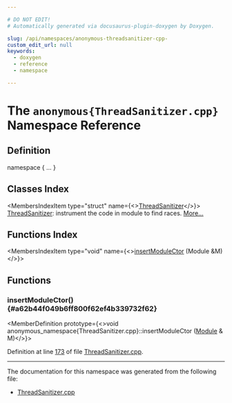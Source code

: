 ```yaml
---

# DO NOT EDIT!
# Automatically generated via docusaurus-plugin-doxygen by Doxygen.

slug: /api/namespaces/anonymous-threadsanitizer-cpp-
custom_edit_url: null
keywords:
  - doxygen
  - reference
  - namespace

---
```





# The `anonymous{ThreadSanitizer.cpp}` Namespace Reference

<DoxygenPage pluginConfig={pluginConfig}>



## Definition

<CodeBlock>namespace &#123; ... &#125;</CodeBlock>

## Classes Index

<MembersIndex>

<MembersIndexItem
  type="struct"
  name={<><a href="/docs/api/structs/anonymous-namespace-threadsanitizer-cpp-/threadsanitizer">ThreadSanitizer</a></>}>
<a href="/docs/api/structs/anonymous-namespace-threadsanitizer-cpp-/threadsanitizer">ThreadSanitizer</a>: instrument the code in module to find races. <a href="/docs/api/structs/anonymous-namespace-threadsanitizer-cpp-/threadsanitizer/#details">More...</a>
</MembersIndexItem>

</MembersIndex>

## Functions Index

<MembersIndex>

<MembersIndexItem
  type="void"
  name={<><a href="#a62b44f049b6ff800f62ef4b339732f62">insertModuleCtor</a> (Module &amp;M)</>}>
</MembersIndexItem>

</MembersIndex>


<SectionDefinition>

## Functions

### insertModuleCtor() {#a62b44f049b6ff800f62ef4b339732f62}

<MemberDefinition
  prototype={<>void anonymous&#95;namespace&#123;ThreadSanitizer.cpp&#125;::insertModuleCtor (<a href="/docs/api/classes/llvm/module">Module</a> &amp; M)</>}>

Definition at line <a href="/docs/api/files/lib/lib/transforms/lib/transforms/instrumentation/threadsanitizer-cpp/#l00173">173</a> of file <a href="/docs/api/files/lib/lib/transforms/lib/transforms/instrumentation/threadsanitizer-cpp">ThreadSanitizer.cpp</a>.
</MemberDefinition>

</SectionDefinition>

<hr/>

The documentation for this namespace was generated from the following file:

<ul>
<li><a href="/docs/api/files/lib/lib/transforms/lib/transforms/instrumentation/threadsanitizer-cpp">ThreadSanitizer.cpp</a></li>
</ul>

</DoxygenPage>
